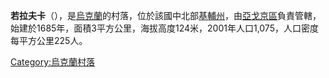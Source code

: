 {{coord|50|16|43|N|32|3|20|E|scale:30000|display=title}}

'''若拉夫卡'''（{{lang-uk|Жоравка}}），是[[烏克蘭|烏克蘭]]的村落，位於該國中北部[[基輔州|基輔州]]，由[[亞戈京區|亞戈京區]]負責管轄，始建於1685年，面積3平方公里，海拔高度124米，2001年人口1,075，人口密度每平方公里225人。

{{Ukraine-geo-stub}}
[[Category:烏克蘭村落|Category:烏克蘭村落]]